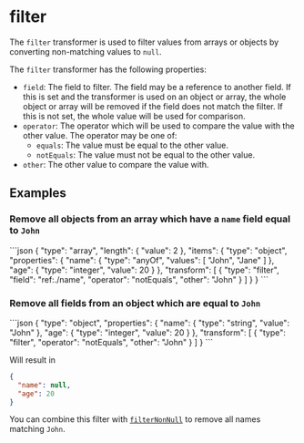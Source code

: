 
# filter

The `filter` transformer is used to filter values from arrays or objects by converting
non-matching values to `null`.

The `filter` transformer has the following properties:

- `field`: The field to filter. The field may be a reference to another field.
  If this is set and the transformer is used on an object or array, the whole object
  or array will be removed if the field does not match the filter. If this is not set,
  the whole value will be used for comparison.
- `operator`: The operator which will be used to compare the value with the other value.
  The operator may be one of:
  - `equals`: The value must be equal to the other value.
  - `notEquals`: The value must not be equal to the other value.
- `other`: The other value to compare the value with.

## Examples

### Remove all objects from an array which have a `name` field equal to `John`

<RunCode>
```json
{
  "type": "array",
  "length": {
    "value": 2
  },
  "items": {
    "type": "object",
    "properties": {
      "name": {
        "type": "anyOf",
        "values": [
          "John",
          "Jane"
        ]
      },
      "age": {
        "type": "integer",
        "value": 20
      }
    },
    "transform": [
      {
        "type": "filter",
        "field": "ref:./name",
        "operator": "notEquals",
        "other": "John"
      }
    ]
  }
}
```
</RunCode>

### Remove all fields from an object which are equal to `John`

<RunCode>
```json
{
  "type": "object",
  "properties": {
    "name": {
      "type": "string",
      "value": "John"
    },
    "age": {
      "type": "integer",
      "value": 20
    }
  },
  "transform": [
    {
      "type": "filter",
      "operator": "notEquals",
      "other": "John"
    }
  ]
}
```
</RunCode>

Will result in

```json
{
  "name": null,
  "age": 20
}
```

You can combine this filter with [`filterNonNull`](filterNonNull.mdx) to remove
all names matching `John`.
